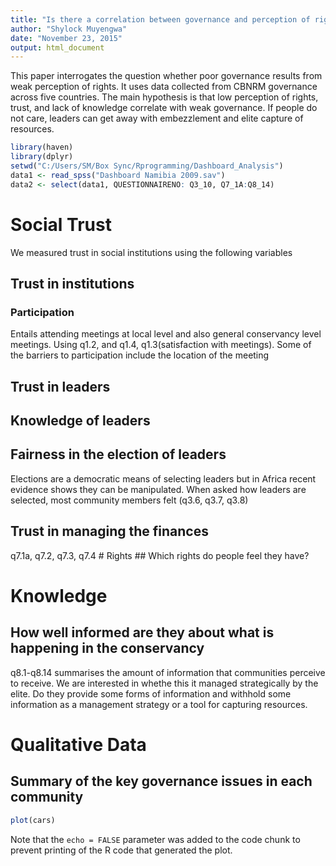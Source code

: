 ```yaml
---
title: "Is there a correlation between governance and perception of rights"
author: "Shylock Muyengwa"
date: "November 23, 2015"
output: html_document
---
```


This paper interrogates the question whether poor governance results from weak perception of rights. It uses data collected from CBNRM governance across five countries. The main hypothesis is that low perception of rights, trust, and lack of knowledge correlate with weak governance. If people do not care, leaders can get away with embezzlement and elite capture of resources. 

```r
library(haven)
library(dplyr)
setwd("C:/Users/SM/Box Sync/Rprogramming/Dashboard_Analysis")
data1 <- read_spss("Dashboard Namibia 2009.sav")
data2 <- select(data1, QUESTIONNAIRENO: Q3_10, Q7_1A:Q8_14)

```



# Social Trust 

We measured trust in social institutions using the following variables 

## Trust in institutions
### Participation 
Entails attending meetings at local level and also general conservancy level meetings. Using q1.2, and q1.4,  q1.3(satisfaction with meetings).  Some of the barriers to participation include the location of the meeting 

## Trust in leaders
## Knowledge of leaders
## Fairness in the election of leaders
 Elections are a democratic means of selecting leaders but in Africa recent evidence shows they can be manipulated. When asked how leaders are selected, most community members felt (q3.6, q3.7, q3.8)

## Trust in managing the finances
q7.1a, q7.2, q7.3, q7.4
# Rights
## Which rights do people feel they have?



# Knowledge
## How well informed are they about what is happening in the conservancy
q8.1-q8.14 summarises the amount of information that communities perceive to receive. We are interested in whethe this it managed strategically by the elite. Do they provide some forms of information and withhold some information as a management strategy or a tool for capturing resources.  

# Qualitative Data 
## Summary of the key governance issues in each community

```r
plot(cars)
```

Note that the `echo = FALSE` parameter was added to the code chunk to prevent printing of the R code that generated the plot.
